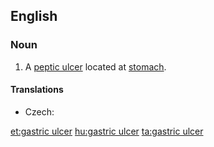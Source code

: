 ==English==
{{wikipedia}}
===Noun===
{{en-noun}}

# {{context|pathology|lang=en}} A [[peptic ulcer]] located at [[stomach]].

====Translations====
{{trans-top|ulcer}}
* Czech: {{t|cs|žaludeční vřed|m}}
{{trans-mid}}
{{trans-bottom}}

[[et:gastric ulcer]]
[[hu:gastric ulcer]]
[[ta:gastric ulcer]]